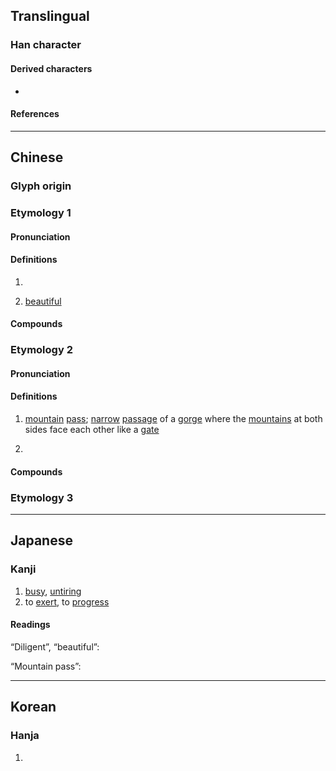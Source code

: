{{character info}}
==Translingual==

===Han character===
{{Han char|rn=8|rad=亠|as=19|sn=21|four=00107|canj=YHBM|ids=⿱亠舋}}

====Derived characters====
* {{l|mul|[[𤅣]], [[𭯯]]}}

====References====
{{Han ref|kx=0090.010|dkj=00342|hdz=10294.120|uh=4EB9}}

----

==Chinese==

===Glyph origin===
{{Han etym}}

===Etymology 1===
{{zh-forms|alt=斖}}

====Pronunciation====
{{zh-pron
|m=wěi
|c=mei5
|mc=2
|oc=2,1
|ma=
|cat=a,v
}}

====Definitions====
{{zh-hanzi}}

# {{zh-used|亹亹}}
# {{lb|zh|obsolete}} [[beautiful]]

====Compounds====
{{zh-der|fold=1|亹亹|亹亹不倦|亹亹不卷|斐亹}}

===Etymology 2===
{{zh-forms|alt=𤅣}}

====Pronunciation====
{{zh-pron
|m=mén
|c=mun4
|mc=1
|oc=1,2
|ma=
|cat=n
}}

====Definitions====
{{zh-hanzi}}

# {{lb|zh|archaic}} [[mountain]] [[pass]]; [[narrow]] [[passage]] of a [[gorge]] where the [[mountain]]s at both sides face each other like a [[gate]]
# {{zh-used2|p}}

====Compounds====
{{zh-der|fold=y|亹源}}

===Etymology 3===
{{zh-see|眉|v}}

----

==Japanese==

===Kanji===
{{ja-kanji|grade=uc|rs=亠19}}

# [[busy]], [[untiring]]
# to [[exert]], to [[progress]]

====Readings====
“Diligent”, “beautiful”:
{{ja-readings
|goon=み
|kanon=び
|kun=つと-める, うつく-し.い
}}

“Mountain pass”:
{{ja-readings
|goon=もん
|kanon=ぼん
}}

----

==Korean==

===Hanja===
{{ko-hanja|hangeul=[[미]], [[문]]|rv=mi, mun|mr=mi, mun}}

# {{rfdef|ko|sort=亠19}}